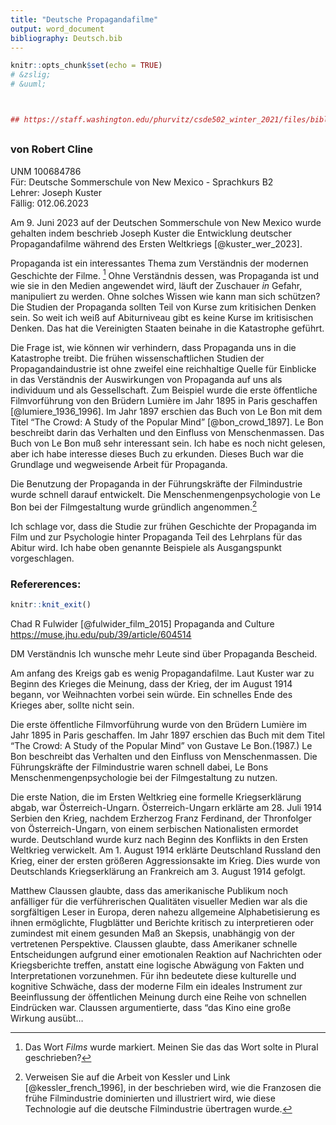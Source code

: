 ```yaml
---
title: "Deutsche Propagandafilme"
output: word_document
bibliography: Deutsch.bib
---
```


```r
knitr::opts_chunk$set(echo = TRUE)
# &zslig; 
# &uuml; 



## https://staff.washington.edu/phurvitz/csde502_winter_2021/files/bibliography_ama.html
```

## 
### von Robert Cline
UNM 100684786  
F&uuml;r:  Deutsche Sommerschule von New Mexico - Sprachkurs B2    
Lehrer:  Joseph Kuster  
F&auml;llig:  012.06.2023  

Am 9. Juni 2023 auf der Deutschen Sommerschule von New Mexico wurde gehalten indem beschrieb Joseph Kuster die Entwicklung deutscher Propagandafilme während des Ersten Weltkriegs [@kuster_wer_2023].



Propaganda ist ein interessantes Thema zum Verständnis der modernen Geschichte der Filme. ^[Das Wort *Films* wurde markiert.  Meinen Sie das das Wort solte in Plural geschrieben?] Ohne Verständnis dessen, was Propaganda ist und wie sie in den Medien angewendet wird, läuft der Zuschauer *in* Gefahr, manipuliert zu werden. Ohne solches Wissen wie kann man sich sch&uuml;tzen? Die Studien der Propaganda sollten Teil von Kurse zum kritisichen Denken sein.  So weit ich wei&szlig; auf Abiturniveau gibt es keine Kurse im kritisischen Denken. Das hat die Vereinigten Staaten beinahe in die Katastrophe geführt.  

Die Frage ist, wie können wir verhindern, dass Propaganda uns in die Katastrophe treibt. Die fr&uuml;hen wissenschaftlichen Studien der Propagandaindustrie ist ohne zweifel eine reichhaltige Quelle f&uuml;r Einblicke in das Verst&auml;ndnis der Auswirkungen von Propaganda auf uns als individuum und als Gessellschaft. Zum Beispiel wurde die erste öffentliche Filmvorführung von den Brüdern Lumière im Jahr 1895 in Paris geschaffen [@lumiere_1936_1996]. Im Jahr 1897 erschien das Buch von Le Bon mit dem Titel "The Crowd: A Study of the Popular Mind" [@bon_crowd_1897]. Le Bon beschreibt darin das Verhalten und den Einfluss von Menschenmassen. Das Buch von Le Bon mu&szlig; sehr interessant sein.  Ich habe es noch nicht gelesen, aber ich habe interesse dieses Buch zu erkunden.  Dieses Buch war die Grundlage und wegweisende Arbeit f&uuml;r Propaganda. 

Die Benutzung der Propaganda in der Führungskräfte der Filmindustrie wurde schnell darauf entwickelt. Die Menschenmengenpsychologie von Le Bon bei der Filmgestaltung wurde gr&uuml;ndlich angenommen.^[Verweisen Sie auf die Arbeit von Kessler und Link [@kessler_french_1996], in der beschrieben wird, wie die Franzosen die frühe Filmindustrie dominierten und illustriert wird, wie diese Technologie auf die deutsche Filmindustrie übertragen wurde.] 

Ich schlage vor, dass die Studie zur frühen Geschichte der Propaganda im Film und zur Psychologie hinter Propaganda Teil des Lehrplans für das Abitur wird. Ich habe oben genannte Beispiele als Ausgangspunkt vorgeschlagen.

### Refererences:

```r
knitr::knit_exit()
```

Chad R Fulwider [@fulwider_film_2015] Propaganda and Culture <https://muse.jhu.edu/pub/39/article/604514>

DM
Verst&auml;ndnis   Ich wunsche mehr Leute sind &uuml;ber Propaganda Bescheid.  

Am anfang des Kreigs gab es wenig Propagandafilme.  Laut Kuster war zu Beginn des Krieges die Meinung, dass der Krieg, der im August 1914 begann, vor Weihnachten vorbei sein würde.  Ein schnelles Ende des Krieges aber, sollte nicht sein.  



Die erste öffentliche Filmvorführung wurde von den Brüdern Lumière im Jahr 1895 in Paris geschaffen. Im Jahr 1897 erschien das Buch mit dem Titel "The Crowd: A Study of the Popular Mind" von Gustave Le Bon.(1987.) Le Bon beschreibt das Verhalten und den Einfluss von Menschenmassen. Die Führungskräfte der Filmindustrie waren schnell dabei, Le Bons Menschenmengenpsychologie bei der Filmgestaltung zu nutzen.





Die erste Nation, die im Ersten Weltkrieg eine formelle Kriegserklärung abgab, war Österreich-Ungarn. Österreich-Ungarn erklärte am 28. Juli 1914 Serbien den Krieg, nachdem Erzherzog Franz Ferdinand, der Thronfolger von Österreich-Ungarn, von einem serbischen Nationalisten ermordet wurde.  Deutschland wurde kurz nach Beginn des Konflikts in den Ersten Weltkrieg verwickelt. Am 1. August 1914 erklärte Deutschland Russland den Krieg, einer der ersten größeren Aggressionsakte im Krieg. Dies wurde von Deutschlands Kriegserklärung an Frankreich am 3. August 1914 gefolgt.

Matthew Claussen glaubte, dass das amerikanische Publikum noch anfälliger für die verführerischen Qualitäten visueller Medien war als die sorgfältigen Leser in Europa, deren nahezu allgemeine Alphabetisierung es ihnen ermöglichte, Flugblätter und Berichte kritisch zu interpretieren oder zumindest mit einem gesunden Maß an Skepsis, unabhängig von der vertretenen Perspektive. Claussen glaubte, dass Amerikaner schnelle Entscheidungen aufgrund einer emotionalen Reaktion auf Nachrichten oder Kriegsberichte treffen, anstatt eine logische Abwägung von Fakten und Interpretationen vorzunehmen. Für ihn bedeutete diese kulturelle und kognitive Schwäche, dass der moderne Film ein ideales Instrument zur Beeinflussung der öffentlichen Meinung durch eine Reihe von schnellen Eindrücken war. Claussen argumentierte, dass "das Kino eine große Wirkung ausübt...


